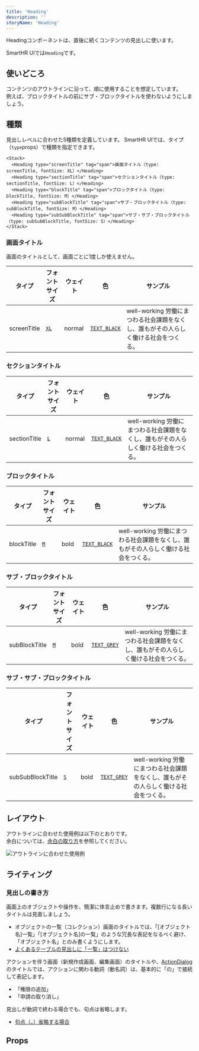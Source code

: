 ```yaml
---
title: 'Heading'
description: ''
storyName: 'Heading'
---
```



Headingコンポーネントは、直後に続くコンテンツの見出しに使います。

SmartHR UIでは`Heading`です。

<ComponentStory name="Heading" />


## 使いどころ
コンテンツのアウトラインに沿って、順に使用することを想定しています。  
例えば、ブロックタイトルの前にサブ・ブロックタイトルを使わないようにしましょう。


## 種類
見出しレベルに合わせた5種類を定義しています。
SmartHR UIでは、タイプ（`type`props）で種類を指定できます。

```tsx editable codeBlock
<Stack>
  <Heading type="screenTitle" tag="span">画面タイトル（type: screenTitle, fontSize: XL）</Heading>
  <Heading type="sectionTitle" tag="span">セクションタイトル（type: sectionTitle, fontSize: L）</Heading>
  <Heading type="blockTitle" tag="span">ブロックタイトル（type: blockTitle, fontSize: M）</Heading>
  <Heading type="subBlockTitle" tag="span">サブ・ブロックタイトル（type: subBlockTitle, fontSize: M）</Heading>
  <Heading type="subSubBlockTitle" tag="span">サブ・サブ・ブロックタイトル（type: subSubBlockTitle, fontSize: S）</Heading>
</Stack>
```

### 画面タイトル

画面のタイトルとして、画面ごとに1度しか使えません。

<TableWrapper>
  <Table>
    <thead>
      <tr>
        <Th>タイプ</Th>
        <Th>フォントサイズ</Th>
        <Th>ウェイト</Th>
        <Th>色</Th>
        <Th>サンプル</Th>
      </tr>
    </thead>
    <tbody>
      <tr>
        <Td>screenTitle</Td>
        <Td><a href="/products/design-tokens/typography/"><code>XL</code></a></Td>
        <Td>normal</Td>
        <Td><a href="/products/design-tokens/color/#h3-2"><code>TEXT_BLACK</code></a></Td>
        <Td><Heading type="screenTitle" tag="span">well-working 労働にまつわる社会課題をなくし、誰もがその人らしく働ける社会をつくる。</Heading></Td>
      </tr>
    </tbody>
  </Table>
</TableWrapper>

### セクションタイトル

<TableWrapper>
  <Table>
    <thead>
      <tr>
        <Th>タイプ</Th>
        <Th>フォントサイズ</Th>
        <Th>ウェイト</Th>
        <Th>色</Th>
        <Th>サンプル</Th>
      </tr>
    </thead>
    <tbody>
      <tr>
        <Td>sectionTitle</Td>
        <Td><a href="/products/design-tokens/typography/"><code>L</code></a></Td>
        <Td>normal</Td>
        <Td><a href="/products/design-tokens/color/#h3-2"><code>TEXT_BLACK</code></a></Td>
        <Td><Heading type="sectionTitle" tag="span">well-working 労働にまつわる社会課題をなくし、誰もがその人らしく働ける社会をつくる。</Heading></Td>
      </tr>
    </tbody>
  </Table>
</TableWrapper>

### ブロックタイトル

<TableWrapper>
  <Table>
    <thead>
      <tr>
        <Th>タイプ</Th>
        <Th>フォントサイズ</Th>
        <Th>ウェイト</Th>
        <Th>色</Th>
        <Th>サンプル</Th>
      </tr>
    </thead>
    <tbody>
      <tr>
        <Td>blockTitle</Td>
        <Td><a href="/products/design-tokens/typography/"><code>M</code></a></Td>
        <Td>bold</Td>
        <Td><a href="/products/design-tokens/color/#h3-2"><code>TEXT_BLACK</code></a></Td>
        <Td><Heading type="blockTitle" tag="span">well-working 労働にまつわる社会課題をなくし、誰もがその人らしく働ける社会をつくる。</Heading></Td>
      </tr>
    </tbody>
  </Table>
</TableWrapper>

### サブ・ブロックタイトル

<TableWrapper>
  <Table>
    <thead>
      <tr>
        <Th>タイプ</Th>
        <Th>フォントサイズ</Th>
        <Th>ウェイト</Th>
        <Th>色</Th>
        <Th>サンプル</Th>
      </tr>
    </thead>
    <tbody>
      <tr>
        <Td>subBlockTitle</Td>
        <Td><a href="/products/design-tokens/typography/"><code>M</code></a></Td>
        <Td>bold</Td>
        <Td><a href="/products/design-tokens/color/#h3-2"><code>TEXT_GREY</code></a></Td>
        <Td><Heading type="subBlockTitle" tag="span">well-working 労働にまつわる社会課題をなくし、誰もがその人らしく働ける社会をつくる。</Heading></Td>
      </tr>
    </tbody>
  </Table>
</TableWrapper>

### サブ・サブ・ブロックタイトル

<TableWrapper>
  <Table>
    <thead>
      <tr>
        <Th>タイプ</Th>
        <Th>フォントサイズ</Th>
        <Th>ウェイト</Th>
        <Th>色</Th>
        <Th>サンプル</Th>
      </tr>
    </thead>
    <tbody>
      <tr>
        <Td>subSubBlockTitle</Td>
        <Td><a href="/products/design-tokens/typography/"><code>S</code></a></Td>
        <Td>bold</Td>
        <Td><a href="/products/design-tokens/color/#h3-2"><code>TEXT_GREY</code></a></Td>
        <Td><Heading type="subSubBlockTitle" tag="span">well-working 労働にまつわる社会課題をなくし、誰もがその人らしく働ける社会をつくる。</Heading></Td>
      </tr>
    </tbody>
  </Table>
</TableWrapper>


## レイアウト
アウトラインに合わせた使用例は以下のとおりです。  
余白については、[余白の取り方](/products/design-patterns/spacing-layout-pattern/)を参照してください。

![アウトラインに合わせた使用例](./images/heading-sample.png)


## ライティング

### 見出しの書き方

画面上のオブジェクトや操作を、簡潔に体言止めで書きます。複数行になる長いタイトルは見直しましょう。
- オブジェクトの一覧（コレクション）画面のタイトルでは、「[オブジェクト名]一覧」「[オブジェクト名]の一覧」のような冗長な表記をなるべく避け、「オブジェクト名」とのみ書くようにします。
- [よくあるテーブルの見出しに「一覧」はつけない](../../../products/contents/app-writing/#recHmpb0LwZk9yHir-0)

アクションを伴う画面（新規作成画面、編集画面）のタイトルや、[ActionDialog](/products/components/dialog/)のタイトルでは、アクションに関わる動詞（動名詞）は、基本的に「の」で接続して表記します。

- 「権限の追加」
- 「申請の取り消し」

見出しが動詞で終わる場合でも、句点は省略します。
- [句点（。）省略する場合](../../../products/contents/writing-style/#recn6q5jT7ewW7pZ3-0)

## Props

<ComponentPropsTable name="Heading" />
